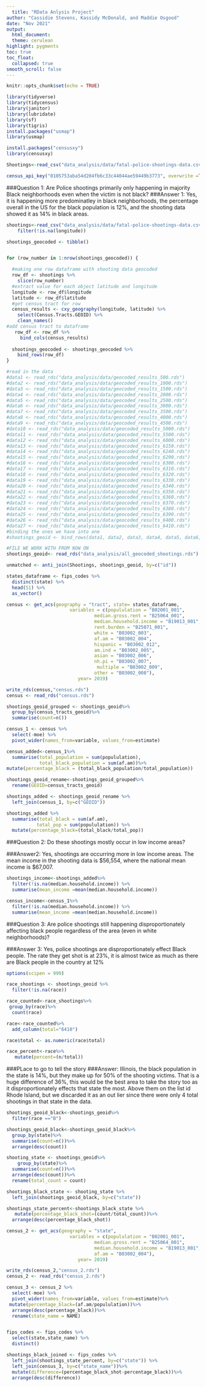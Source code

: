 ```yaml
---
  title: "RData Anlysis Project"
author: "Cassidie Stevens, Kassidy McDonald, and Maddie Osgood"
date: "Nov 2021"
output:
  html_document:
  theme: cerulean
highlight: pygments
toc: true
toc_float:
  collapsed: true
smooth_scroll: false
---
```

```r
knitr::opts_chunk$set(echo = TRUE)
```

```r
library(tidyverse)
library(tidycensus)
library(janitor)
library(lubridate)
library(sf)
library(tigris)
install.packages("usmap")
library(usmap)

```

```r
install.packages("censusxy")
library(censusxy)
```

```r
Shootings<-read_csv("data_analysis/data/fatal-police-shootings-data.csv")

census_api_key("0105753aba54d204fb6c33c44044ae59449b3773", overwrite =TRUE)
```
###Question 1:
Are Police shootings primarily only happening in majority Black neighborhoods even when the victim is not black?
###Answer 1:
Yes, it is happening more predominatley in black neighborhoods, the percentage overall in the US for the black population is 12%, and the shooting data showed it as 14% in black areas.
```r
shootings<-read_csv("data_analysis/data/fatal-police-shootings-data.csv")%>%
    filter(!is.na(longitude)) 

shootings_geocoded <- tibble()


for (row_number in 1:nrow(shootings_geocoded)) {

  #making one row dataframe with shooting data geocoded
  row_df <- shootings %>%
    slice(row_number)
  #extract value for each object latitude and longitude
  longitude <- row_df$longitude
  latitude <- row_df$latitude
  #get census tract for row
  census_results <- cxy_geography(longitude, latitude) %>%
    select(Census.Tracts.GEOID) %>%
    clean_names()
#add census tract to dataframe 
   row_df <- row_df %>%
     bind_cols(census_results) 
   
  shootings_geocoded <- shootings_geocoded %>%
    bind_rows(row_df) 
}
```
```r
#read in the data
#data1 <- read_rds("data_analysis/data/geocoded_results_500.rds")
#data2 <- read_rds("data_analysis/data/geocoded_results_1000.rds")
#data3 <- read_rds("data_analysis/data/geocoded_results_1500.rds")
#data4 <- read_rds("data_analysis/data/geocoded_results_2000.rds")
#data5 <- read_rds("data_analysis/data/geocoded_results_2500.rds")
#data6 <- read_rds("data_analysis/data/geocoded_results_3000.rds")
#data7 <- read_rds("data_analysis/data/geocoded_results_3500.rds")
#data8 <- read_rds("data_analysis/data/geocoded_results_4000.rds")
#data9 <- read_rds("data_analysis/data/geocoded_results_4500.rds")
#data10 <- read_rds("data_analysis/data/geocoded_results_5000.rds")
#data11 <- read_rds("data_analysis/data/geocoded_results_5500.rds")
#data12 <- read_rds("data_analysis/data/geocoded_results_6000.rds")
#data13 <- read_rds("data_analysis/data/geocoded_results_6150.rds")
#data14 <- read_rds("data_analysis/data/geocoded_results_6240.rds")
#data15 <- read_rds("data_analysis/data/geocoded_results_6290.rds")
#data16 <- read_rds("data_analysis/data/geocoded_results_6300.rds")
#data17 <- read_rds("data_analysis/data/geocoded_results_6310.rds")
#data18 <- read_rds("data_analysis/data/geocoded_results_6320.rds")
#data19 <- read_rds("data_analysis/data/geocoded_results_6330.rds")
#data20 <- read_rds("data_analysis/data/geocoded_results_6340.rds")
#data21 <- read_rds("data_analysis/data/geocoded_results_6350.rds")
#data22 <- read_rds("data_analysis/data/geocoded_results_6360.rds")
#data23 <- read_rds("data_analysis/data/geocoded_results_6370.rds")
#data24 <- read_rds("data_analysis/data/geocoded_results_6380.rds")
#data25 <- read_rds("data_analysis/data/geocoded_results_6390.rds")
#data26 <- read_rds("data_analysis/data/geocoded_results_6400.rds")
#data27 <- read_rds("data_analysis/data/geocoded_results_6410.rds")
#binding the ones we have into one
#shootings_geoid <- bind_rows(data1, data2, data3, data4, data5, data6, data7, data8, data9, data10, data11, data12, data13,data14, data15,data16, data17, data18, data19, data20, data21, data22, data23, data24, data25, data26, data27,.id = NULL)

#FILE WE WORK WITH FROM NOW ON
shootings_geoid<- read_rds("data_analysis/all_geocoded_shootings.rds")

unmatched <- anti_join(Shootings, shootings_geoid, by=c("id"))

states_dataframe <- fips_codes %>%
  distinct(state) %>%
  head(51) %>%
  as_vector()

census <- get_acs(geography = "tract", state= states_dataframe, 
                       variables = c(popululation = "B02001_001",
                                median.gross.rent = "B25064_001",
                                median.household.income = "B19013_001",
                                rent.burden = "B25071_001",
                                white = "B03002_003", 
                                af.am = "B03002_004",
                                hispanic = "B03002_012",
                                am.ind = "B03002_005",
                                asian = "B03002_006",
                                nh.pi = "B03002_007",
                                 multiple = "B03002_009",
                                other = "B03002_008"),
                          year= 2019)

write_rds(census,"census.rds")
census <- read_rds("census.rds")

shootings_geoid_grouped <- shootings_geoid%>%
  group_by(census_tracts_geoid)%>%
  summarise(count=n())

census_1 <- census %>%
  select(-moe) %>%
  pivot_wider(names_from=variable, values_from=estimate)

census_added<-census_1%>%
  summarise(total_population = sum(popululation),
            total_black_population = sum(af.am))%>%
mutate(percentage_black = (total_black_population/total_population))

shootings_geoid_rename<-shootings_geoid_grouped%>%
  rename(GEOID=census_tracts_geoid)

shootings_added <- shootings_geoid_rename %>%
  left_join(census_1, by=c("GEOID")) 

shootings_added %>%
  summarise(total_black = sum(af.am),
           total_pop = sum(popululation)) %>%
  mutate(percentage_black=(total_black/total_pop))

```
###Question 2:
Do these shootings mostly occur in low income areas?

###Answer2:
Yes, shootings are occurring more in low income areas. The mean income in the shooting data is $56,554, where the national mean income is $67,007.
```r
shootings_income<-shootings_added%>%
  filter(!is.na(median.household.income)) %>%
  summarise(mean_income =mean(median.household.income))

census_income<-census_1%>%
  filter(!is.na(median.household.income)) %>%
  summarise(mean_income =mean(median.household.income))


```

###Question 3:
Are police shootings still happening disproportionately affecting black people regardless of the area (even in white neighborhoods)?

###Answer 3:
Yes, police shootings are disproportionately effect Black people. The rate they get shot is at 23%, it is almost twice as much as there are Black people in the country at 12%

```r
options(scipen = 999)

race_shootings <- shootings_geoid %>%
  filter(!is.na(race))

race_counted<-race_shootings%>%
 group_by(race)%>%
  count(race)

race<-race_counted%>%
  add_column(total="6410")

race$total <- as.numeric(race$total)

race_percent<-race%>%
   mutate(percent=(n/total))
```

###PLace to go to tell the story
###Answer:
Illinois, the black population in the state is 14%, but they make up for 50% of the shooting victims. That is a huge difference of 36%, this would be the best area to take the story too as it disproportionately effects that state the most. Above them on the list id Rhode Island, but we discarded it as an out lier since there were only 4 total shootings in that state in the data.
```r
shootings_geoid_black<-shootings_geoid%>%
  filter(race =="B")

shootings_geoid_black<-shootings_geoid_black%>%
  group_by(state)%>%
  summarise(count=n())%>%
  arrange(desc(count))

shooting_state <- shootings_geoid%>%
    group_by(state)%>%
  summarise(count=n())%>%
  arrange(desc(count))%>%
  rename(total_count = count)

shootings_black_state <- shooting_state %>%
  left_join(shootings_geoid_black, by=c("state")) 

shootings_state_percent<-shootings_black_state %>%
   mutate(percentage_black_shot=(count/total_count))%>%
  arrange(desc(percentage_black_shot))

census_2 <- get_acs(geography = "state",
                       variables = c(popululation = "B02001_001",
                                median.gross.rent = "B25064_001",
                                median.household.income = "B19013_001",
                                af.am = "B03002_004"),
                          year= 2019)

write_rds(census_2,"census_2.rds")
census_2 <- read_rds("census_2.rds")

census_3 <- census_2 %>%
  select(-moe) %>%
  pivot_wider(names_from=variable, values_from=estimate)%>%
 mutate(percentage_black=(af.am/popululation))%>%
  arrange(desc(percentage_black))%>%
  rename(state_name = NAME)


fips_codes <- fips_codes %>%
  select(state,state_name) %>%
  distinct()

shootings_black_joined <- fips_codes %>%
  left_join(shootings_state_percent, by=c("state")) %>%
  left_join(census_3, by=c("state_name"))%>%
  mutate(difference=(percentage_black_shot-percentage_black))%>%
  arrange(desc(difference))
```

